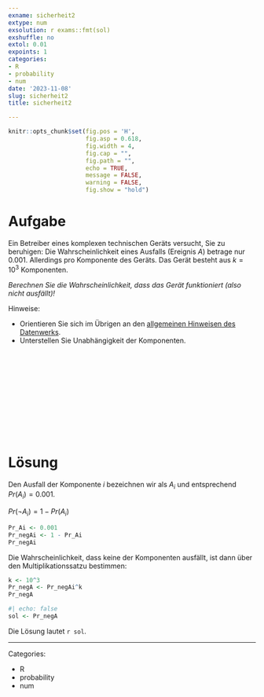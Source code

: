 ```yaml
---
exname: sicherheit2
extype: num
exsolution: r exams::fmt(sol)
exshuffle: no
extol: 0.01
expoints: 1
categories:
- R
- probability
- num
date: '2023-11-08'
slug: sicherheit2
title: sicherheit2

---
```








```r
knitr::opts_chunk$set(fig.pos = 'H',
                      fig.asp = 0.618,
                      fig.width = 4,
                      fig.cap = "", 
                      fig.path = "",
                      echo = TRUE,
                      message = FALSE,
                      warning = FALSE,
                      fig.show = "hold")
```







# Aufgabe

Ein Betreiber eines komplexen technischen Geräts versucht, Sie zu beruhigen:
Die Wahrscheinlichkeit eines Ausfalls (Ereignis $A$) betrage nur 0.001.
Allerdings pro Komponente des Geräts. 
Das Gerät besteht aus $k=10^3$ Komponenten.

*Berechnen Sie die Wahrscheinlichkeit, dass das Gerät funktioniert (also nicht ausfällt)!*


Hinweise:

- Orientieren Sie sich im Übrigen an den [allgemeinen Hinweisen des Datenwerks](https://datenwerk.netlify.app/hinweise).
- Unterstellen Sie Unabhängigkeit der Komponenten.









</br>
</br>
</br>
</br>
</br>
</br>
</br>
</br>
</br>
</br>

# Lösung

Den Ausfall der Komponente $i$ bezeichnen wir als $A_i$ und entsprechend $Pr(A_i) = 0.001$.

$Pr(\neg A_i) = 1- Pr(A_i)$



```r
Pr_Ai <- 0.001
Pr_negAi <- 1 - Pr_Ai
Pr_negAi
```


Die Wahrscheinlichkeit, dass keine der Komponenten ausfällt, ist dann über den Multiplikationssatzu bestimmen:

```r
k <- 10^3
Pr_negA <- Pr_negAi^k
Pr_negA
```




```r
#| echo: false
sol <- Pr_negA
```


Die Lösung lautet ``r sol``.







---

Categories: 

- R
- probability
- num

